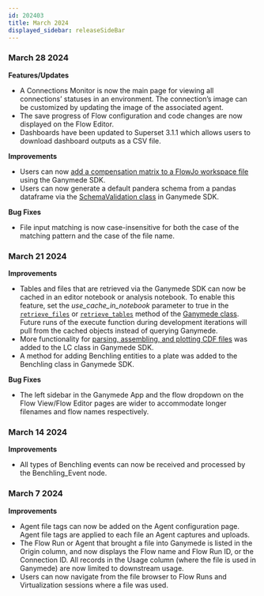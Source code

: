 ```yaml
---
id: 202403
title: March 2024
displayed_sidebar: releaseSideBar
---
```


### March 28 2024
**Features/Updates**
- A Connections Monitor is now the main page for viewing all connections’ statuses in an environment. The connection’s image can be customized by updating the image of the associated agent.
- The save progress of Flow configuration and code changes are now displayed on the Flow Editor.
- Dashboards have been updated to Superset 3.1.1 which allows users to download dashboard outputs as a CSV file.

**Improvements**
- Users can now [add a compensation matrix to a FlowJo workspace file](../api/markdowns/fcs#function-fcscreate_comp_matrix_xml) using the Ganymede SDK.
- Users can now generate a default pandera schema from a pandas dataframe via the [SchemaValidation class](../api/DataValidation#class-schemavalidation) in Ganymede SDK.

**Bug Fixes**
- File input matching is now case-insensitive for both the case of the matching pattern and the case of the file name.

### March 21 2024
**Improvements**
- Tables and files that are retrieved via the Ganymede SDK can now be cached in an editor notebook or analysis notebook.  To enable this feature, set the *use_cache_in_notebook* parameter to true in the [`retrieve_files`](../api/GanymedeClass#method-retrieve_files) or [`retrieve_tables`](../api/GanymedeClass#method-retrieve_tables) method of the [Ganymede class](../api/GanymedeClass.mdx).  Future runs of the execute function during development iterations will pull from the cached objects instead of querying Ganymede.
- More functionality for [parsing, assembling, and plotting CDF files](../api/markdowns/lc.cdf.md) was added to the LC class in Ganymede SDK.
- A method for adding Benchling entities to a plate was added to the Benchling class in Ganymede SDK.

**Bug Fixes**
- The left sidebar in the Ganymede App and the flow dropdown on the Flow View/Flow Editor pages are wider to accommodate longer filenames and flow names respectively.

### March 14 2024
**Improvements**
- All types of Benchling events can now be received and processed by the Benchling_Event node.

### March 7 2024
**Improvements**
- Agent file tags can now be added on the Agent configuration page. Agent file tags are applied to each file an Agent captures and uploads.
- The Flow Run or Agent that brought a file into Ganymede is listed in the Origin column, and now displays the Flow name and Flow Run ID, or the Connection ID. All records in the Usage column (where the file is used in Ganymede) are now limited to downstream usage.
- Users can now navigate from the file browser to Flow Runs and Virtualization sessions where a file was used.
